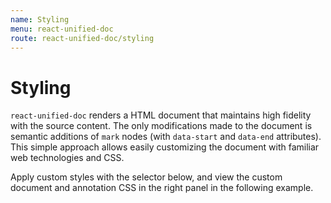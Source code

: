 ```yaml
---
name: Styling
menu: react-unified-doc
route: react-unified-doc/styling
---
```



# Styling

`react-unified-doc` renders a HTML document that maintains high fidelity with the source content.  The only modifications made to the document is semantic additions of `mark` nodes (with `data-start` and `data-end` attributes).  This simple approach allows easily customizing the document with familiar web technologies and CSS.

Apply custom styles with the selector below, and view the custom document and annotation CSS in the right panel in the following example.

<ExampleStyling />
